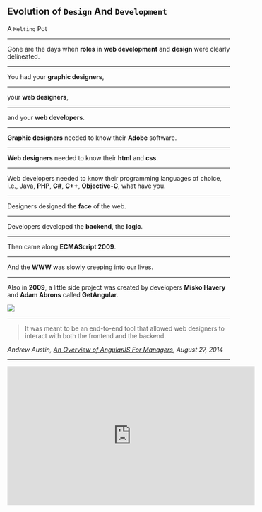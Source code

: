 

<Head>
  <title>Evolution of Design And Development</title>
  <link rel="short icon" href="favicon.ico"/>
  <link rel="stylesheet" href="style.css"/>
</Head>

## Evolution of `Design` And `Development` 

A `Melting` Pot

---

Gone are the days when <b>roles</b> in <b>web development</b> and <b>design</b> were clearly delineated. 

---

You had your <b>graphic designers</b>,

---

your <b>web designers</b>,

---

and your <b>web developers</b>.

---

<b>Graphic designers</b> needed to know their <b>Adobe</b> software.

---

<b>Web designers</b> needed to know their <b>html</b> and <b>css</b>.

---

Web developers needed to know their programming languages of choice, i.e., Java, <b>PHP</b>, <b>C#</b>, <b>C++</b>, <b>Objective-C</b>, what have you.

---

Designers designed the <b>face</b> of the web.

---

Developers developed the <b>backend</b>, the <b>logic</b>.

---

Then came along <b>ECMAScript 2009</b>.

---

And the <b>WWW</b> was slowly creeping into our lives.

---

Also in <b>2009</b>, a little side project was created by developers <b>Misko Havery</b> and <b>Adam Abrons</b> called <b>GetAngular</b>.

<img src={GetAngular} />

---

<blockquote>It was meant to be an end-to-end tool that allowed web designers to interact with both the frontend and the backend.</blockquote> <cite>Andrew Austin, <a href="http://andrewaustin.com/an-overview-of-angularjs-for-managers/" target="_blank">An Overview of AngularJS For Managers</a>, August 27, 2014</cite>

---

<iframe width="560" height="315" src="https://www.youtube.com/embed/r1A1VR0ibIQ" frameBorder="0" allowFullScreen />
<br />
In his <b>keynote</b> at <b>ng-conf 2014</b>, <b>Misko Havery</b> said of <b>GetAngular</b>,

---

<blockquote>
  I didn't want to simplify the application development process for developers.
</blockquote>

---

<blockquote>
  I wanted to simplify it for web designers. People who don't know how to program.
</blockquote>

---

Today that little side project is known as <i><b>AngularJS.</b></i>

---

Then there was <b>Facebook's</b> <i>XHP</i>.

---

In a video from <b>OSCON 2014</b>, <i><b>Christopher Chedeau</b></i>, Front End Engineer at <b>Facebook</b>, gave some background history about <b>XHP</b> and how it evolved into <i><b>React</b></i>.

---

<blockquote>
In <b>2004</b>, <b>Mark Zuckerberg</b> was still in his dorm room, and the way one wrote <b>PHP</b> at the time was <b>string concatenation</b> in order to <b>render</b> your <b>markup</b>.
</blockquote>

---

<img src={markDormRoom}/>

---

<blockquote>
It was a <i><b>very easy</b></i> way to <b>program</b>. You could be a <b>backend engineer</b>, a <b>front end engineer</b>, <i><b>even</b></i> someone who <i><b>doesn't know</b></i> how to <b>program</b>, and you're going to get it working. This is why <b>PHP</b> is so popular, and why so much of the web is built with it.
</blockquote>

---

<iframe width="560" height="315" src="https://www.youtube.com/embed/eCf5CquV_Bw" frameBorder="0" allowFullScreen />

---

<blockquote>
<b>Facebook</b> grew a lot using <b>string concatenation</b>, and it was working really well. But sometimes there was one big issue with it. Which is <b>XSS Injections</b>. So if you write this code, it's not secure.
</blockquote>

---

<img src={XSS}/>

---

<blockquote>
If an <b>attacker</b> is about to insert any string he wants, he is going to be able to run <i><b>arbitrary</b></i> <b>JavaScript</b> in your page. The issue with this is, this <b>JavaScript</b> is going to be <b>executed</b> with the <i><b>user's</b></i> permission. So basically you take over the entire user account...
</blockquote>

---

<blockquote>
Since then, and up to time of video, <b>Facebook</b> moved a lot of the <b>application logic</b> into <b>JavaScript</b> because (they) didn't want to get the <b>client-server</b> roundtrip time. (They) tried a lot of different things with <b>JavaScript</b> that <i><b>didn't</b></i> <b>work</b>.
</blockquote>

---

<blockquote>
Then one of the <b>Facebook</b> Engineers, <b>Jordan Walke</b>, told his manager, "I'm going to <i>port</i> <b>XHP</b> to <b>JavaScript</b>. And he managed to convince him to give him 6 months (to do it).
</blockquote>

---

<iframe width="560" height="315" src="https://www.youtube.com/embed/GW0rj4sNH2w" frameBorder="0" allowFullScreen />

---

<blockquote>
The first time <b>(Christopher Chedeau)</b> heard about it, <b>(he)</b> was like, there is no way this is going to work, but if it does, this is going to be huge.
</blockquote>

---

In <b>2013</b>, <b>Facebook</b> was already using <b>es6 syntax</b> in their code, and it took (them) a week to write <b>JSX</b>.

---

<img src={JSX} />

---

Did you know that when <b>Facebook</b> <i><b>"developed"</b></i> <b>XHP</b>, as of <b>2013</b>, only one blog post had been written about it? And as of today ... how many have been written about <b>React</b>?

---

<b>Chris</b> attributes this to the fact that <b>Facebook</b> <i><b>waited</b></i> so long to <b>open source</b> <b>XHP</b>. <i><b>6 years</b></i>, as a matter of fact. They didn't make the same mistake with <b>React</b>.

---

<b>React</b> was <i><b>first deployed</b></i> on <b>Facebook's</b> newsfeed in <b>2011</b> and later on <b>Instagram.com</b> in <b>2012</b>. It was <i><b>open-sourced</b></i> at <b>JSConf US</b> in <b>May 2013</b>.

---

<iframe width="560" height="315" src="https://www.youtube.com/embed/GW0rj4sNH2w" frameBorder="0" allowFullScreen />

---

And the <i><b>rest</b></i> is <b>history</b> ...

---

Today I'm going to talk about the <i><b>relationship</b></i> between <b>development</b> and <b>design</b> in a <b>React</b> Application, <i><b>focusing</b></i> on the <b>client side</b> (of course).

---

There are several ways of <i><b>approaching</b></i> the <b>design</b> of a <b>React</b> application.

---

## CSS, POSTCSS, SCSS

---

<b>CSS</b> is the more <b>traditional</b> approach that has been around the <b>longest</b>.

---

If <b>you</b> are part of a team and have a <b>web designer</b> create the <b>CSS</b> for the <b>project</b>,

---

<b>you</b> might create the <b>React component</b>, and the <b>designer</b> create the <b>CSS</b>.

---

And any <b>CSS</b> you would write in your component's <b>CSS</b> file would be <b>global</b>. It could apply to any other component which used the <i><b>same</b></i> <b>classes</b> across the application.

---

Which is <b>fine</b> if that's what you <b>want</b>.

---

## App.js

```jsx
import React, { Component } from 'react';
import logo from './logo.svg';
import '../style/App.css';
import {
  TodoForm,
  TodoList, 
  Footer
} from './components/todo';
import {
  addTodo, 
  generateId, 
  findById, 
  toggleTodo, 
  updateTodo, 
  removeTodo, 
  filterTodos
} from './lib/todoHelpers';
import {
  pipe, 
  partial
} from './lib/utils';
import PropTypes from 'prop-types';
import {
  loadTodos, 
  createTodo, 
  saveTodo, 
  destroyTodo
} from './lib/todoService';
```
---

## App.css

```css
.App {
    text-align: center;
    font-family: 'Inconsolata', monospace;
    font-size: 16px;
}
```
---

<b>POSTCSS</b> is a bit <b>different</b>.

---

You can <b>"modularize"</b> your styles with <b>partials</b>,

---

so as to have better <b>control</b> over your <b>CSS</b> code base when it <b>scales</b> big time.

---

After all, working with <i><b>smaller</b></i>, more <b>focused</b> chunks is <i><b>better</b></i>.<br/>

<a href="https://github.com/interglobalmedia/restaurant-project-2/blob/master/app/assets/styles/styles.css">Full Example</a>

---

<i><b>BUT</b></i>, the <b>styles</b> are still <i><b>technically</b></i> <b>global</b>.

---

And then you have <b>Sass/Scss</b>.

---

First released on <b>November 28, 2006</b>, <b>Sass/Scss</b> is great because you have all these really cool <b>features</b> at your disposal that <i><b>extend</b></i> <b>CSS</b> big time.

---

It allows you to use <b>variables</b>, <b>nested rules</b>, <b>inline imports</b>, and <i><b>so much</b></i> more.

---

<b>Sass/Scss</b> is so <i><b>way out</b></i> there in terms of <b>CSS pre-processing</b> <i><b>features</b></i> that I almost regard it as <b>CSS programming</b>.

---

In fact, <b>Sass/Scss</b> not only supports/extends the plain <b>CSS property syntax</b>, but it supports a small set of <b>extensions</b> called <b>SassScript</b>. <b>SassScript</b> allows <b>properties</b> to use <b>variables</b>, <b>arithmetic</b>, and extra <b>functions</b>. <b>SassScript</b> can be <b>used</b> in any <b>property value</b>.

---

You can <i><b>experiment</b></i> with <b>SassScript</b> in <b>iTerm2/Terminal</b> using the `sass -i` command.

---

Just make sure that you have <b>Sass/Scss</b> <i><b>installed</b></i> on your <b>computer</b>!

---

<b>SassScript</b> supports <b>8</b> data types.

---

`numbers (1,2,3,10px),`

---

strings of text `with` and `without` `quotes("foo", 'bar', boo)`,

---

`colors(pink, #cdcdcd, rgba(0, 0, 0, 0.7))`,

---

`booleans(true, false)`,

---

`nulls(null)`,

---

list of `values`, ***separated by*** `spaces` or `commas(3em 2em  0 1em, Helvetica, Arial, sans-serif)`,

---

`maps` from one value to another `(key1: value1, key2: value2)`,

---

function references.

---

## Example of a function

```scss
div {
    hsl(0, 25%, 32%);
}
```

---

compiles to

```css
div {
    color: #663d3d;
}
```
---

## #Interpolation

---

```scss
$name: boo;
$attr: border;
p.#{$name} {
  #{$attr}-color: pink;
}
```
---

compiles to

```css
p.boo {
    border-color: pink;
}
```

---

or

<a href="https://github.com/interglobalmedia/portfolio/blob/master/src/components/Skills/Skills.js" target="_blank">Skills.js</a><br />
<a href="https://github.com/interglobalmedia/portfolio/blob/master/src/styles/partials/_skills.scss" target="_blank">_skills.scss</a><br />
<a href="https://interglobalmedia.github.io/portfolio/#/skills" target="_blank">Visual Result</a>

---

## Inline Styles

---

So why <b>inline styles</b>?

---

After all, <b>CSS</b> <i><b>purists</b></i> shun them.

---

I love <b>CSS</b>, <b>POSTCSS</b>, <b>Sass/Scss</b>.

---

But recently I came to love <b>inline styles</b> too.

---

Because <b>inline styles</b> are <b>LOCAL</b> to the component in which they are placed. In other words, they have <b>local scope</b>.

---

Whatever is placed <b>directly</b> within the <b>component</b>, <i><b>stays</b></i> in the <b>component</b>.

---

## Inline Styles

```jsx
import React, {Component} from 'react';
const Button = (props) => {
	const buttonStyle = {
		background: 'pink',
		color: 'rebeccapurple',
		fontFamily: 'Inconsolata, monospace',
		fontSize: '16px'
	}
	return (
		<div>
			<button onClick={props.clicked} style={buttonStyle}>{props.text}</button>
		</div>
	)
}
export default Button;
```

<a  href="https://github.com/interglobalmedia/bridge_tdd_workshop/blob/master/client/components/button/index.jsx" target="_blank">Full Example</a>

---

So I thought it would be fun to apply <b>inline styles</b> to a <b>live</b> project.

---

Visit (or click) the link below and either download the zip file or `git clone` the repo.<br />
<br />
<a href="https://github.com/interglobalmedia/evolution-design-dev-sass" target="_blank">evolution-design-dev-sass</a>

---

Resources:<br />
<br />
<a href="https://medium.com/yplan-eng/inline-styles-are-so-2016-f100b79dafe1" trget="_blank">Inline Styles are so 2016</a>,<br /> <i>Michele Bertoli</i>,<br /> Front End Engineer, Facebook

---

There are <b>4</b> branches:<br /><br /> 
<b>master</b><br /> 
<b>radium</b><br /> 
<b>radium-media-queries</b><br /> 
<b>radium-pseudo-classes</b>

---

<ul>
  <Appear>
    <li>Don't touch the master branch</li>
    <li>Start off with the radium branch</li>
    <li>Don't start using radium yet</li>
    <li>Just add inline styles for now</li>
  </Appear>
</ul>

---

Now let's add `radium` to the mix.

---

So why `radium`?

---

Not everything you can do with <b>CSS</b> can be done with `inline styles`.

---

Two biggies are `@media-queries` and `@keyframes`. Huge.

---

That's where `radium` comes to the `rescue`.

---

`radium` is already installed. We just need to `import` it in the appropriate places.

---

I created <b>3</b> other branches in case if you want to get fancy and split off your styles into the corresponding <b>feature</b> branches. It's up to you.

---

We are going to make this a <b>2</b> step process. First we'll import it only into `Gallery.js` and `GalleryModal.js`.

---

At the <b>top</b> of the <b>Component</b> file:<br /><br />

```jsx
import Radium from 'radium';
```

---

At the <b>bottom</b> of the <b>Component</b> file:<br /><br />

```jsx
export default Radium(Gallery);
export default Radium(GalleryModal);
```

---

Now see if you can improve upon your `inline styles`. Again, the link to `radium` on <b>Github</b> for reference:<br /><br />
<a href="https://github.com/FormidableLabs/radium" target="_blank">radium on Github</a>

---

By now you are probably encountering issues with `@media-queries` and `@keyframes`. That's because we haven't implemented step <b>2</b> yet.

---

At the top of `App.js`:

```jsx
import Radium, {StyleRoot} from 'radium';
```

Then at the bottom of `App.js` in the `return` statement:

```jsx
return (
  <StyleRoot>
    <div className='App'></div>
  </StyleRoot>
);
```

---

Then, at the bottom of `App.js`,<br/> 

```jsx
export default Radium(App);
```

---

Now see what happens. Refer to the `radium` <b>documentation</b> if necessary.

---

Commit your changes and `cd` out of <b>evolution-design-dev-sass</b>.

---

## CSS Modules

---

So what are <b>CSS Modules</b> and why would you even want to use them?

---

Some people want to <b>keep</b> their <b>external stylesheets</b> but want to `localize` their styles. That's where <b>CSS Modules</b> come in. We'll be using a <b>CRA</b> based version of our <b>project</b> for that.

---

First `git clone` or download the zip of the <a href="https://github.com/interglobalmedia/evolution-presentation-cra-1-2019" target="_blank">evolution-presentation-cra</a> `repo`.

---

After you have `npm install`ed, you can get immediately cracking with <b>CSS Modules</b>.

---

Create a <b>new branch</b> called `css-modules` and checkout into it. Simply run the command `git checkout -b css-modules`.

---

In <b>CRA</b> `< 2.0`, we had to `eject` out of <b>CRA</b> in order to `enable` <b>CSS Modules</b>. with <b>CRA</b> `>= 2.0`, <b>CSS Modules</b> (and Sass) is `supported` <b>out of the box</b>.

---

<b>First</b> you want to `import` your `classes` from the <b>stylesheet</b> corresponding to the `component` you are styling.

---

This is pretty much the same as importing anything else into a component.<br /><br />
At the top of `App.js`

```jsx
import styles from './App.css';
```
Then, for `example`:<br />

```jsx
return (
	<div className={styles.App}></div>
);
```
---

## Conclusion

---

It's really hard to say what is the <b>"good"</b> or <b>"bad"</b> way to style your application these days. Since we all are working with technology, and are always forward thinking, we <b>SHOULD</b> try new things.

---

In the end, we should go with what we think is best at any given time and for any particular situation.

---

I, for one, found that neither <b>CSS</b>, <b>CSS Modules</b>, nor <b>Radium</b> provided me with 100% viable solutions. I ended up with a <i><b>hybrid</b></i>. As <b>Michele Bertoli</b> of <b>Facebook</b> states in his article <a href="https://medium.com/yplan-eng/inline-styles-are-so-2016-f100b79dafe1" target="_blank">Inline Styles are so 2016</a>,

---

"I think that being a front-ender nowadays is one of best jobs in the world because we have new packages and new techniques to play with everyday. My advice is to always use the right tool for you project, no matter if it breaks the rules and no matter if it goes against what you learnt in the past ten years: leave your comfort zone and have fun!"

---

## Resources:

<a href="https://medium.com/@steida/css-in-js-the-argument-refined-471c7eb83955" target="_blank">CSS in JS: The Argument Refined</a><br />
<a href="https://medium.com/@jviereck/modularise-css-the-react-way-1e817b317b04" target="_blank">Modularise CSS the React way</a><br />
<a href="https://medium.com/yplan-eng/inline-styles-are-so-2016-f100b79dafe1" target="_blank">Inline Styles are so 2016</a><br />
<a href="https://medium.com/@aghh1504/4-four-ways-to-style-react-components-ac6f323da822" target="_blank">Four ways to style react components</a><br />
<a href="https://github.com/css-modules/css-modules" target="_blank">CSS Modules</a><br />
<a href="https://github.com/FormidableLabs/radium" target="_blank">radium on Github</a><br />
<a href="https://github.com/facebookincubator/create-react-app" target="_blank">CRA on Github</a><br />
<a href="http://interglobalmedianetwork.com/post/class-conflicts/" target="_blank">Class Conflicts</a>






